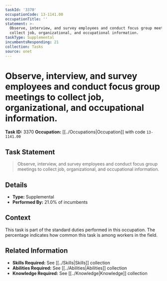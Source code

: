 ```yaml
---
taskId: '3370'
occupationCode: 13-1141.00
occupationTitle: ''
statement: >-
  Observe, interview, and survey employees and conduct focus group meetings to
  collect job, organizational, and occupational information.
taskType: Supplemental
incumbentsResponding: 21
collection: Tasks
source: onet
---
```

# Observe, interview, and survey employees and conduct focus group meetings to collect job, organizational, and occupational information.

**Task ID:** 3370
**Occupation:** [[../Occupations|Occupation]] with code `13-1141.00`

## Task Statement

> Observe, interview, and survey employees and conduct focus group meetings to collect job, organizational, and occupational information.

## Details

- **Type:** Supplemental
- **Performed By:** 21.0% of incumbents

## Context

This task is part of the standard duties performed in this occupation. The percentage indicates how common this task is among workers in the field.

## Related Information

- **Skills Required:** See [[../Skills|Skills]] collection
- **Abilities Required:** See [[../Abilities|Abilities]] collection
- **Knowledge Required:** See [[../Knowledge|Knowledge]] collection
